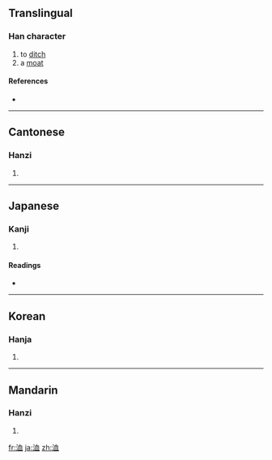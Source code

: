 ==Translingual==

===Han character===
{{Han char|rn=85|rad=水|as=06|sn=9|four=3711<sub>0</sub>|canj=水竹月廿 (EHBT)}}

# to [[ditch]]
# a [[moat]]

====References====
* {{Han ref|kx=0621.220|dkj=17403|dj=1018.010|hdz=31611.020|uh=6D2B|ud=27947|bh=ACAE|bd=44206}}

----

==Cantonese==

===Hanzi===
{{yue-hanzi|jyut=|y=gwik1}}

# {{defn|Cantonese}}

----

==Japanese==

===Kanji===
{{ja-kanji|grade=|rs=水06}}

# {{defn|Japanese}}

====Readings====
* {{ja-readings|on=[[きょく]] (kyoku)|kun=[[みぞ]] (mizo)}}

----

==Korean==

===Hanja===
{{ko-hanja|hangeul=혁|eumhun=|rv=hyeok|mr=hyŏk|y=hyek}}

# {{defn|Korean}}

----

==Mandarin==

===Hanzi===
{{cmn-hanzi|pin=[[xù]] ([[xu4]])|wg=hsü<sup>4</sup>}}

# {{defn|Mandarin}}

[[fr:洫]]
[[ja:洫]]
[[zh:洫]]